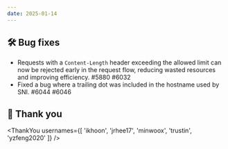```yaml
---
date: 2025-01-14
---
```


## 🛠️ Bug fixes

- Requests with a `Content-Length` header exceeding the allowed limit can now be rejected early in the request
  flow, reducing wasted resources and improving efficiency. #5880 #6032
- Fixed a bug where a trailing dot was included in the hostname used by SNI. #6044 #6046

## 🙇 Thank you

<ThankYou usernames={[
  'ikhoon',
  'jrhee17',
  'minwoox',
  'trustin',
  'yzfeng2020'
]} />

